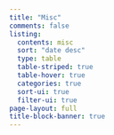 ```yaml
---
title: "Misc"
comments: false
listing:
  contents: misc
  sort: "date desc"
  type: table
  table-striped: true
  table-hover: true
  categories: true
  sort-ui: true
  filter-ui: true
page-layout: full
title-block-banner: true
---
```



